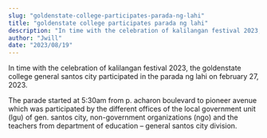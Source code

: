 ```yaml
---
slug: "goldenstate-college-participates-parada-ng-lahi"
title: "goldenstate college participates parada ng lahi"
description: "In time with the celebration of kalilangan festival 2023, the goldenstate college general santos city..."
author: "Jwill"
date: "2023/08/19"
---
```


In time with the celebration of kalilangan festival 2023, the goldenstate college general santos city participated in the parada ng lahi on february 27, 2023.

The parade started at 5:30am from p. acharon boulevard to pioneer avenue which was participated by the different offices of the local government unit (lgu) of gen. santos city, non-government organizations (ngo) and the teachers from department of education – general santos city division.